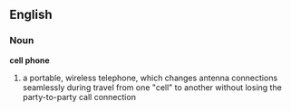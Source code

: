 == English ==
=== Noun ===
'''cell phone'''
# a portable, wireless telephone, which changes antenna connections seamlessly during travel from one "cell" to another without losing the party-to-party call connection